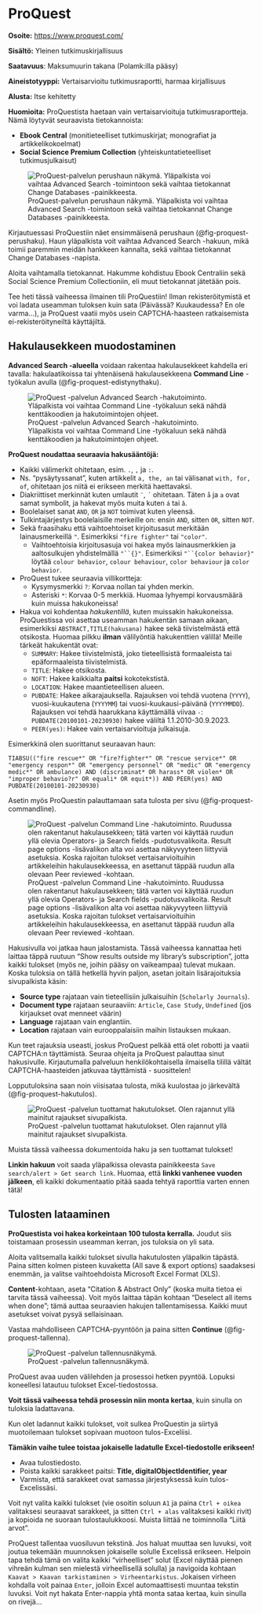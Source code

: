 # ProQuest {#sec-tiet-proquest}

**Osoite:** <https://www.proquest.com/>

**Sisältö:** Yleinen tutkimuskirjallisuus

**Saatavuus**: Maksumuurin takana (Polamk:illa pääsy)

**Aineistotyyppi:** Vertaisarvioitu tutkimusraportti, harmaa kirjallisuus

**Alusta:** Itse kehitetty

**Huomioita:** ProQuestista haetaan vain vertaisarvioituja tutkimusraportteja. Nämä löytyvät seuraavista tietokannoista:

-   **Ebook Central** (monitieteelliset tutkimuskirjat; monografiat ja artikkelikokoelmat)
-   **Social Science Premium Collection** (yhteiskuntatieteelliset tutkimusjulkaisut)

![ProQuest-palvelun perushaun näkymä. Yläpalkista voi vaihtaa Advanced Search -toimintoon sekä vaihtaa tietokannat Change Databases -painikkeesta.](pics/proquest_perushaku.png){#fig-proquest-perushaku fig-align="center"}

Kirjautuessasi ProQuestiin näet ensimmäisenä perushaun (@fig-proquest-perushaku). Haun yläpalkista voit vaihtaa Advanced Search -hakuun, mikä toimii paremmin meidän hankkeen kannalta, sekä vaihtaa tietokannat Change Databases -napista.

Aloita vaihtamalla tietokannat. Hakumme kohdistuu Ebook Centraliin sekä Social Science Premium Collectioniin, eli muut tietokannat jätetään pois.

::: callout-important
Tee heti tässä vaiheessa ilmainen tili ProQuestiin! Ilman rekisteröitymistä et voi ladata useamman tuloksen kuin sata (Päivässä? Kuukaudessa? En ole varma...), ja ProQuest vaatii myös usein CAPTCHA-haasteen ratkaisemista ei-rekisteröityneiltä käyttäjiltä.
:::

## Hakulausekkeen muodostaminen

**Advanced Search -alueella** voidaan rakentaa hakulausekkeet kahdella eri tavalla: hakulaatikoissa tai yhtenäisenä hakulausekkeena **Command Line** -työkalun avulla (@fig-proquest-edistynythaku).

![ProQuest -palvelun Advanced Search -hakutoiminto. Yläpalkista voi vaihtaa Command Line -työkaluun sekä nähdä kenttäkoodien ja hakutoimintojen ohjeet.](pics/proquest_edistynythaku.png){#fig-proquest-edistynythaku fig-align="center"}

**ProQuest noudattaa seuraavia hakusääntöjä:**

-   Kaikki välimerkit ohitetaan, esim. `.`, `,` ja `:`.
-   Ns. "pysäytyssanat", kuten artikkelit `a, the, an` tai välisanat `with, for, of`, ohitetaan jos niitä ei erikseen merkitä haettavaksi.
-   Diakriittiset merkinnät kuten umlautit `¨`, `´` ohitetaan. Täten `å` ja `a` ovat samat symbolit, ja hakevat myös muita kuten `á` tai `â`.
-   Boolelaiset sanat `AND`, `OR` ja `NOT` toimivat kuten yleensä.
-   Tulkintajärjestys boolelaisille merkeille on: ensin `AND`, sitten `OR`, sitten `NOT`.
-   Sekä fraasihaku että vaihtoehtoiset kirjoitusasut merkitään lainausmerkeillä `"`. Esimerkiksi `"fire fighter"` tai `"color"`.
    -   Vaihtoehtoisia kirjoitusasuja voi hakea myös lainausmerkkien ja aaltosulkujen yhdistelmällä ``` "``{}" ```. Esimerkiksi ``` "``{color behavior}" ``` löytää `colour behavior`, `colour behaviour`, `color behaviour` ja `color behavior`.
-   ProQuest tukee seuraavia villikortteja:
    -   Kysymysmerkki `?`: Korvaa nollan tai yhden merkin.
    -   Asteriski `*`: Korvaa 0-5 merkkiä. Huomaa lyhyempi korvausmäärä kuin muissa hakukoneissa!
-   Hakua voi kohdentaa *hakukentillä*, kuten muissakin hakukoneissa. ProQuestissa voi asettaa useamman hakukentän samaan aikaan, esimerkiksi `ABSTRACT,TITLE(hakusana)` hakee sekä tiivistelmästä että otsikosta. Huomaa pilkku **ilman** välilyöntiä hakukenttien välillä! Meille tärkeät hakukentät ovat:
    -   `SUMMARY`: Hakee tiivistelmistä, joko tieteellisistä formaaleista tai epäformaaleista tiivistelmistä.
    -   `TITLE`: Hakee otsikosta.
    -   `NOFT`: Hakee kaikkialta **paitsi** kokotekstistä.
    -   `LOCATION`: Hakee maantieteellisen alueen.
    -   `PUBDATE`: Hakee aikarajauksella. Rajauksen voi tehdä vuotena (`YYYY`), vuosi-kuukautena (`YYYYMM`) tai vuosi-kuukausi-päivänä (`YYYYMMDD`). Rajauksen voi tehdä haarukkana käyttämällä viivaa `-`: `PUBDATE(20100101-20230930)` hakee väliltä 1.1.2010-30.9.2023.
    -   `PEER(yes)`: Hakee vain vertaisarvioituja julkaisuja.

Esimerkkinä olen suorittanut seuraavan haun:

`TIABSU(("fire rescue*" OR "fire?fighter*" OR "rescue service*" OR "emergency respon*" OR "emergency personnel" OR "medic" OR "emergency medic*" OR ambulance) AND (discriminat* OR harass* OR violen* OR "improper behavio?r" OR equali* OR equit*)) AND PEER(yes) AND PUBDATE(20100101-20230930)`

Asetin myös ProQuestin palauttamaan sata tulosta per sivu (@fig-proquest-commandline).

![ProQuest -palvelun Command Line -hakutoiminto. Ruudussa olen rakentanut hakulausekkeen; tätä varten voi käyttää ruudun yllä olevia Operators- ja Search fields -pudotusvalikoita. Result page options -lisävalikon alta voi asettaa näkyvyyteen liittyviä asetuksia. Koska rajoitan tulokset vertaisarvioituihin artikkeleihin hakulausekkeessa, en asettanut täppää ruudun alla olevaan Peer reviewed -kohtaan.](pics/proquest_commandline.png){#fig-proquest-commandline fig-align="center"}

Hakusivulla voi jatkaa haun jalostamista. Tässä vaiheessa kannattaa heti laittaa täppä ruutuun "Show results outside my library's subscription", jotta kaikki tulokset (myös ne, joihin pääsy on vaikeampaa) tulevat mukaan. Koska tuloksia on tällä hetkellä hyvin paljon, asetan joitain lisärajoituksia sivupalkista käsin:

-   **Source type** rajataan vain tieteellisiin julkaisuihin (`Scholarly Journals`).
-   **Document type** rajataan seuraaviin: `Article`, `Case Study`, `Undefined` (jos kirjaukset ovat menneet väärin)
-   **Language** rajataan vain englantiin.
-   **Location** rajataan vain eurooppalaisiin maihin listauksen mukaan.

::: callout-important
Kun teet rajauksia useasti, joskus ProQuest pelkää että olet robotti ja vaatii CAPTCHA:n täyttämistä. Seuraa ohjeita ja ProQuest palauttaa sinut hakusivulle. Kirjautumalla palveluun henkilökohtaisella ilmaisella tilillä vältät CAPTCHA-haasteiden jatkuvaa täyttämistä - suosittelen!
:::

Lopputuloksina saan noin viisisataa tulosta, mikä kuulostaa jo järkevältä (@fig-proquest-hakutulos).

![ProQuest -palvelun tuottamat hakutulokset. Olen rajannut yllä mainitut rajaukset sivupalkista.](pics/proquest_hakutulos1.png){#fig-proquest-hakutulos fig-align="center"}

Muista tässä vaiheessa dokumentoida haku ja sen tuottamat tulokset!

**Linkin hakuun** voit saada yläpalkissa olevasta painikkeesta `Save search/alert > Get search link`. Huomaa, että **linkki vanhenee vuoden jälkeen**, eli kaikki dokumentaatio pitää saada tehtyä raporttia varten ennen tätä!

## Tulosten lataaminen

**ProQuestista voi hakea korkeintaan 100 tulosta kerralla.** Joudut siis toistamaan prosessin useamman kerran, jos tuloksia on yli sata.

Aloita valitsemalla kaikki tulokset sivulla hakutulosten yläpalkin täpästä. Paina sitten kolmen pisteen kuvaketta (All save & export options) saadaksesi enemmän, ja valitse vaihtoehdoista Microsoft Excel Format (XLS).

**Content**-kohtaan, aseta "Citation & Abstract Only" (koska muita tietoa ei tarvita tässä vaiheessa). Voit myös laittaa täpän kohtaan "Deselect all items when done"; tämä auttaa seuraavien hakujen tallentamisessa. Kaikki muut asetukset voivat pysyä sellaisinaan.

Vastaa mahdolliseen CAPTCHA-pyyntöön ja paina sitten **Continue** (@fig-proquest-tallenna).

![ProQuest -palvelun tallennusnäkymä.](pics/proquest_tallenna.png){#fig-proquest-tallenna fig-align="center"}

ProQuest avaa uuden välilehden ja prosessoi hetken pyyntöä. Lopuksi koneellesi latautuu tulokset Excel-tiedostossa.

**Voit tässä vaiheessa tehdä prosessin niin monta kertaa**, kuin sinulla on tuloksia ladattavana.

Kun olet ladannut kaikki tulokset, voit sulkea ProQuestin ja siirtyä muotoilemaan tulokset sopivaan muotoon tulos-Exceliisi.

**Tämäkin vaihe tulee toistaa jokaiselle ladatulle Excel-tiedostolle erikseen!**

-   Avaa tulostiedosto.
-   Poista kaikki sarakkeet paitsi: **Title, digitalObjectIdentifier, year**
-   Varmista, että sarakkeet ovat samassa järjestyksessä kuin tulos-Excelissäsi.

Voit nyt valita kaikki tulokset (vie osoitin soluun `A1` ja paina `Ctrl + oikea` valitaksesi seuraavat sarakkeet, ja sitten `Ctrl + alas` valitaksesi kaikki rivit) ja kopioida ne suoraan tulostaulukkoosi. Muista liittää ne toiminnolla "Liitä arvot".

::: callout-important
ProQuest tallentaa vuosiluvun tekstinä. Jos haluat muuttaa sen luvuksi, voit joutua tekemään muunnoksen jokaiselle solulle Excelissä erikseen. Helpoin tapa tehdä tämä on valita kaikki "virheelliset" solut (Excel näyttää pienen vihreän kulman sen mielestä virheellisellä solulla) ja navigoida kohtaan `Kaavat > Kaavan tarkistaminen > Virheentarkistus`. Jokaisen virheen kohdalla voit painaa `Enter`, jolloin Excel automaattisesti muuntaa tekstin luvuksi. Voit nyt hakata Enter-nappia yhtä monta sataa kertaa, kuin sinulla on rivejä...
:::
